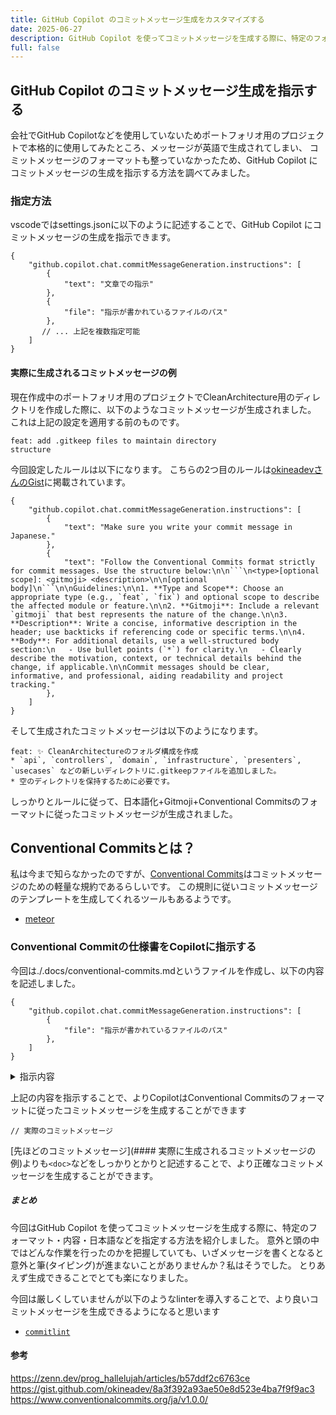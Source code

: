```yaml
---
title: GitHub Copilot のコミットメッセージ生成をカスタマイズする
date: 2025-06-27
description: GitHub Copilot を使ってコミットメッセージを生成する際に、特定のフォーマット・内容・日本語などを指定する方法を紹介します。
full: false
---
```


## GitHub Copilot のコミットメッセージ生成を指示する
会社でGitHub Copilotなどを使用していないためポートフォリオ用のプロジェクトで本格的に使用してみたところ、メッセージが英語で生成されてしまい、
コミットメッセージのフォーマットも整っていなかったため、GitHub Copilot にコミットメッセージの生成を指示する方法を調べてみました。

### 指定方法
vscodeではsettings.jsonに以下のように記述することで、GitHub Copilot にコミットメッセージの生成を指示できます。

```jsonc
{
    "github.copilot.chat.commitMessageGeneration.instructions": [
        {
            "text": "文章での指示"
        },
        {
            "file": "指示が書かれているファイルのパス"
        },
       // ... 上記を複数指定可能
    ]
}
```

#### 実際に生成されるコミットメッセージの例

現在作成中のポートフォリオ用のプロジェクトでCleanArchitecture用のディレクトリを作成した際に、以下のようなコミットメッセージが生成されました。
これは上記の設定を適用する前のものです。

```text
feat: add .gitkeep files to maintain directory
structure
```

今回設定したルールは以下になります。
こちらの2つ目のルールは[okineadevさんのGist](https://gist.github.com/okineadev/8a3f392a93ae50e8d523e4ba7f9f9ac3)に掲載されています。
```jsonc
{
    "github.copilot.chat.commitMessageGeneration.instructions": [
        {
            "text": "Make sure you write your commit message in Japanese."
        },
        {
            "text": "Follow the Conventional Commits format strictly for commit messages. Use the structure below:\n\n```\n<type>[optional scope]: <gitmoji> <description>\n\n[optional body]\n```\n\nGuidelines:\n\n1. **Type and Scope**: Choose an appropriate type (e.g., `feat`, `fix`) and optional scope to describe the affected module or feature.\n\n2. **Gitmoji**: Include a relevant `gitmoji` that best represents the nature of the change.\n\n3. **Description**: Write a concise, informative description in the header; use backticks if referencing code or specific terms.\n\n4. **Body**: For additional details, use a well-structured body section:\n   - Use bullet points (`*`) for clarity.\n   - Clearly describe the motivation, context, or technical details behind the change, if applicable.\n\nCommit messages should be clear, informative, and professional, aiding readability and project tracking."
        },
    ]
}
```

そして生成されたコミットメッセージは以下のようになります。

```text
feat: ✨ CleanArchitectureのフォルダ構成を作成
* `api`, `controllers`, `domain`, `infrastructure`, `presenters`, `usecases` などの新しいディレクトリに.gitkeepファイルを追加しました。
* 空のディレクトリを保持するために必要です。
```

しっかりとルールに従って、日本語化+Gitmoji+Conventional Commitsのフォーマットに従ったコミットメッセージが生成されました。


## Conventional Commitsとは？
私は今まで知らなかったのですが、[Conventional Commits](https://www.conventionalcommits.org/)はコミットメッセージのための軽量な規約であるらしいです。
この規則に従いコミットメッセージのテンプレートを生成してくれるツールもあるようです。

- [meteor](https://github.com/stefanlogue/meteor?tab=readme-ov-file)

### Conventional Commitの仕様書をCopilotに指示する
今回は./.docs/conventional-commits.mdというファイルを作成し、以下の内容を記述しました。

```jsonc
{
    "github.copilot.chat.commitMessageGeneration.instructions": [
        {
            "file": "指示が書かれているファイルのパス"
        },
    ]
}
```

<details>

<summary>指示内容</summary>
# Conventional Commits Usage Guide

> 📘 This document includes material from the [Conventional Commits v1.0.0 Specification](https://www.conventionalcommits.org/en/v1.0.0/), licensed under [Creative Commons Attribution 3.0 International (CC BY 3.0)](https://creativecommons.org/licenses/by/3.0/).  
> Copyright © The Conventional Commits Specification Authors.

---

## ✍️ Commit Message Format

```

<type>(<scope>)\<optional !>: <description>

\[optional body]

\[optional footer(s)]

```

- The message must start with a **type** (`feat`, `fix`, `docs`, etc.).
- A **scope** may be included in parentheses.
- If the commit includes a breaking change, **`!`** must be added before the colon.
- A **description** must follow after a colon and a space.

---

## ✅ Examples

### Basic Feature and Fix

```text
feat(login): add support for OAuth2

fix(parser): handle null inputs correctly
```

### With Body

```text
feat(profile): allow avatar image uploads

This adds support for uploading avatar images using multipart/form-data.
Thumbnails are generated automatically using sharp.
```

### With Footer

```text
fix(auth): reject expired tokens

Tokens are now checked for expiration during validation.

Closes: #42
```

### Breaking Change (in header)

```text
refactor(api)!: drop support for legacy v1 endpoints

BREAKING CHANGE: API clients must now use the v2 endpoints.
```

### Breaking Change (footer only)

```text
chore(deps): update express to v5

BREAKING CHANGE: Express 5 no longer supports middleware chaining via `next('route')`.
```

---

## 📌 Common `type` Values

| Type       | Meaning                       |
| ---------- | ----------------------------- |
| `feat`     | A new feature                 |
| `fix`      | A bug fix                     |
| `docs`     | Documentation only changes    |
| `style`    | Code style (formatting, etc.) |
| `refactor` | Code refactoring              |
| `perf`     | Performance improvement       |
| `test`     | Adding or fixing tests        |
| `chore`    | Build process or tool changes |

You may define and use additional types if needed.

---

## 🔗 References

- [Official Specification](https://www.conventionalcommits.org/en/v1.0.0/)
- [RFC 2119 Keywords](https://www.rfc-editor.org/rfc/rfc2119)
- [CC BY 4.0 License](https://creativecommons.org/licenses/by/4.0/)

</details>


上記の内容を指示することで、よりCopilotはConventional Commitsのフォーマットに従ったコミットメッセージを生成することができます

```text
// 実際のコミットメッセージ

```

[先ほどのコミットメッセージ](#### 実際に生成されるコミットメッセージの例)よりも`<doc>`などをしっかりとかりと記述することで、より正確なコミットメッセージを生成することができます。



##### まとめ
今回はGitHub Copilot を使ってコミットメッセージを生成する際に、特定のフォーマット・内容・日本語などを指定する方法を紹介しました。
意外と頭の中ではどんな作業を行ったのかを把握していても、いざメッセージを書くとなると意外と筆(タイピング)が進まないことがありませんか？私はそうでした。
とりあえず生成できることでとても楽になりました。

今回は厳しくしていませんが以下のようなlinterを導入することで、より良いコミットメッセージを生成できるようになると思います

- [`commitlint`](https://github.com/conventional-changelog/commitlint)

#### 参考
https://zenn.dev/prog_hallelujah/articles/b57ddf2c6763ce
https://gist.github.com/okineadev/8a3f392a93ae50e8d523e4ba7f9f9ac3
https://www.conventionalcommits.org/ja/v1.0.0/